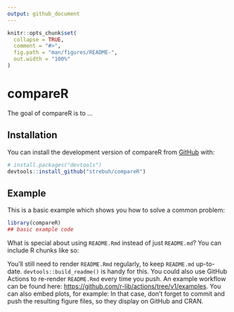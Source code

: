 ```yaml
---
output: github_document
---
```


<!-- README.md is generated from README.Rmd. Please edit that file -->

```r
knitr::opts_chunk$set(
  collapse = TRUE,
  comment = "#>",
  fig.path = "man/figures/README-",
  out.width = "100%"
)
```

# compareR

<!-- badges: start -->
<!-- badges: end -->

The goal of compareR is to ...

## Installation

You can install the development version of compareR from [GitHub](https://github.com/) with:

``` r
# install.packages("devtools")
devtools::install_github("strebuh/compareR")
```

## Example

This is a basic example which shows you how to solve a common problem:

```r
library(compareR)
## basic example code
```

What is special about using `README.Rmd` instead of just `README.md`? You can include R chunks like so:

You'll still need to render `README.Rmd` regularly, to keep `README.md` up-to-date. `devtools::build_readme()` is handy for this. You could also use GitHub Actions to re-render `README.Rmd` every time you push. An example workflow can be found here: <https://github.com/r-lib/actions/tree/v1/examples>.
You can also embed plots, for example:
In that case, don't forget to commit and push the resulting figure files, so they display on GitHub and CRAN.
